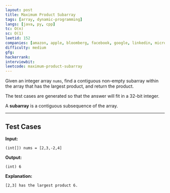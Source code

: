 ```yaml
---
layout: post
title: Maximum Product Subarray
tags: [array, dynamic-programming]
langs: [java, py, cpp]
tc: O(n)
sc: O(1)
leetid: 152
companies: [amazon, apple, bloomberg, facebook, google, linkedin, microsoft]
difficulty: medium
gfg: 
hackerrank: 
interviewbit: 
leetcode: maximum-product-subarray
---
```


Given an integer array `nums`, find a contiguous non-empty subarray within the array that has the largest product, and return the product.

The test cases are generated so that the answer will fit in a 32-bit integer.

A **subarray** is a contiguous subsequence of the array.

---

## Test Cases

**Input:** 
```
(int[]) nums = [2,3,-2,4]
```

**Output:** 
```
(int) 6
```

**Explanation:**
```
[2,3] has the largest product 6.
```